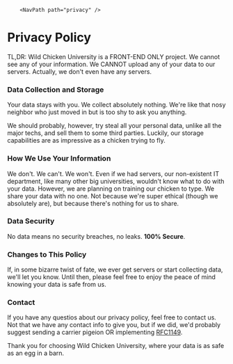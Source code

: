
        <NavPath path="privacy" />

# Privacy Policy

TL,DR: Wild Chicken University is a FRONT-END ONLY project. We cannot see any of your information. We CANNOT upload any of your data to our servers. Actually, we don't even have any servers.

### Data Collection and Storage

Your data stays with you. We collect absolutely nothing. We're like that nosy neighbor who just moved in but is too shy to ask you anything.

We should probably, however, try steal all your personal data, unlike all the major techs, and sell them to some third parties. Luckily, our storage capabilities are as impressive as a chicken trying to fly.  

### How We Use Your Information

We don't. We can't. We won't. Even if we had servers, our non-existent IT department, like many other big universities, 
wouldn't know what to do with your data. However, we are planning on training our chicken to type. We share your data with no one. Not because we're super ethical (though we absolutely are), but because there's nothing for us to share.

### Data Security

No data means no security breaches, no leaks. **100% Secure**.

### Changes to This Policy

If, in some bizarre twist of fate, we ever get servers or start collecting data, we'll let you know. Until then, please feel free to enjoy the peace of mind knowing your data is safe from us.

### Contact

If you have any questios about our privacy policy, feel free to contact us. Not that we have any contact info to give you, but if we did, we'd probably suggest sending a carrier pigeion OR implementing [RFC1149](https://www.rfc-editor.org/rfc/rfc1149).

Thank you for choosing Wild Chicken University, where your data is as safe as an egg in a barn.